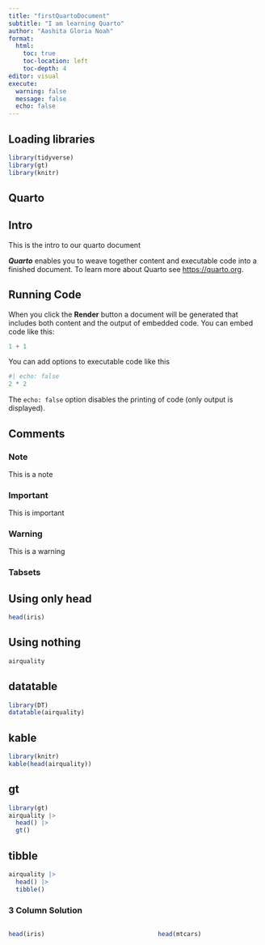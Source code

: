 ```yaml
---
title: "firstQuartoDocument"
subtitle: "I am learning Quarto"
author: "Aashita Gloria Noah"
format:
  html:
    toc: true
    toc-location: left
    toc-depth: 4
editor: visual
execute:
  warning: false 
  message: false
  echo: false
---
```


## Loading libraries

```r

library(tidyverse)
library(gt)
library(knitr)
```

## Quarto

## Intro

This is the intro to our quarto document

***Quarto*** enables you to weave together content and executable code into a finished document. To learn more about Quarto see <https://quarto.org>.

## Running Code

When you click the **Render** button a document will be generated that includes both content and the output of embedded code. You can embed code like this:

```r
1 + 1
```

You can add options to executable code like this

```r
#| echo: false
2 * 2
```

The `echo: false` option disables the printing of code (only output is displayed).

## Comments

### Note

::: callout-note
This is a note
:::

### Important

::: callout-important
This is important
:::

### Warning

::: callout-warning
This is a warning
:::

### Tabsets

::: panel-tabset
## Using only head

```r
head(iris)
```

## Using nothing

```r
airquality
```

## datatable

```r
library(DT)
datatable(airquality)
```

## kable

```r
library(knitr)
kable(head(airquality))
```

## gt

```r
library(gt)
airquality |> 
  head() |>
  gt()
```

## tibble

```r
airquality |> 
  head() |>
  tibble()
```

:::

### 3 Column Solution

::: columns
:::: {.column width="45%"}

```r
head(iris)
```

::::
:::: {.column width="10%"}
::::

:::: {.column width="45%"}

```r
head(mtcars)
```

::::
:::
